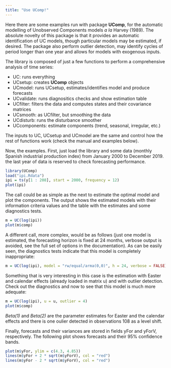 ```yaml
---
title: "Use UComp!"
---
```


Here there are some examples run with package **UComp**, for the automatic modelling of Unobserved Components models *a la* Harvey (1989). The absolute novelty of this package is that it provides an automatic identification of UC models, though particular models may be estimated, if desired. The package also perform outlier detection, may identify cycles of period longer than one year and allows for models with exogenous inputs.

The library is composed of just a few functions to perform a comprehensive analysis of time series:

* UC:         runs everything
* UCsetup:    creates **UComp** objects
* UCmodel:    runs UCsetup, estimates/identifies model and produce forecasts
* UCvalidate: runs diagnositics checks and show estimation table
* UCfilter:   filters the data and computes states and their covariance matrices
* UCsmooth:   as UCfilter, but smoothing the data
* UCdisturb:  runs the disturbance smoother
* UCcomponents: estimate components (trend, seasonal, irregular, etc.)

The inputs to UC, UCsetup and UCmodel are the same and control how the rest of functions work (check the manual and examples below).

Now, the examples. First, just load the library and some data (monthly Spanish industrial production index) from January 2000 to December 2019. the last year of data is reserved to check forecasting performance.

```r
library(UComp)
load("ipi.Rdata")
ipi = ts(y[1 : 208], start = 2000, frequency = 12)
plot(ipi)
```

The call could be as simple as the next to estimate the optimal model and plot the components. The output shows the estimated models with their information criteria values and the table with the estimates and some diagnostics tests.

```r
m = UC(log(ipi))
plot(m$comp)
```

A different call, more complex, would be as follows (just one model is estimated, the forecasting horizon is fixed at 24 months, verbose output is avoided, see the full set of options in the documentation). As can be easily seen, the diagnostics tests indicate that this model is completely inappropriate:

```r
m = UC(log(ipi), model = "rw/equal/arma(0,0)", h = 24, verbose = FALSE)
```

Something that is very interesting in this case is the estimation with Easter and calendar effects (already loaded in matrix u) and with outlier detection. Check out the diagnostics and now to see that this model is much more adequate:

```r
m = UC(log(ipi), u = u, outlier = 4)
plot(m$comp)
```

*Beta(1)* and *Beta(2)* are the parameter estimates for Easter and the calendar effects and there is one oulier detected in observations 108 as a level shift.

Finally, forecasts and their variances are stored in fields yFor and yForV, respectively. The following plot shows forecasts and their 95% confidence bands.
```r
plot(m$yFor, ylim = c(4.3, 4.85))
lines(m$yFor + 2 * sqrt(m$yForV), col = "red")
lines(m$yFor - 2 * sqrt(m$yForV), col = "red")
```


